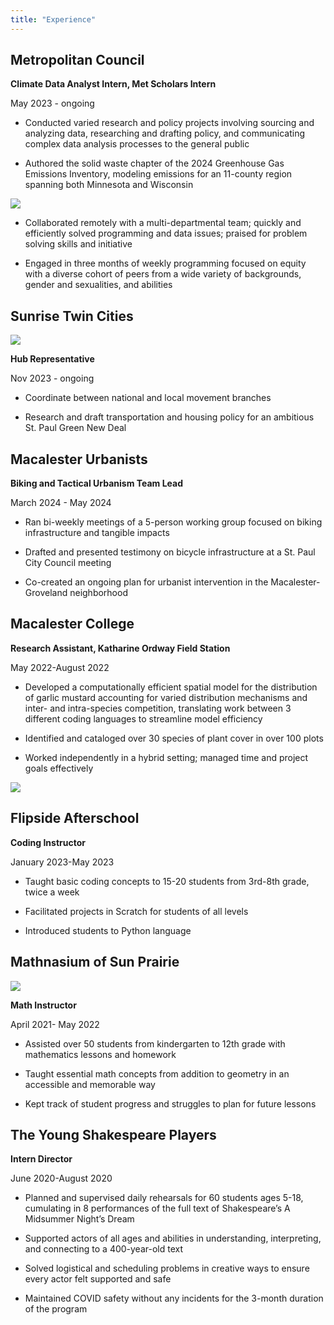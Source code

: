 ```yaml
---
title: "Experience"
---
```


## Metropolitan Council
::: {layout="[ 60, 40 ]"}
::: {#first-column}
**Climate Data Analyst Intern, Met Scholars Intern**

May 2023 - ongoing

-   Conducted varied research and policy projects involving sourcing and analyzing data, researching and drafting policy, and communicating complex data analysis processes to the general public

-   Authored the solid waste chapter of the 2024 Greenhouse Gas Emissions Inventory, modeling emissions for an 11-county region spanning both Minnesota and Wisconsin
:::

::: {#second-column}
![](metc_desk.jpg)
:::
::::
-   Collaborated remotely with a multi-departmental team; quickly and efficiently solved programming and data issues; praised for problem solving skills and initiative

-   Engaged in three months of weekly programming focused on equity with a diverse cohort of peers from a wide variety of backgrounds, gender and sexualities, and abilities

## Sunrise Twin Cities

::: {layout="[ 40, 60 ]"}
::: {#first-column}
![](sunrise.png)
:::

::: {#second-column}
**Hub Representative**

Nov 2023 - ongoing

-   Coordinate between national and local movement branches

-   Research and draft transportation and housing policy for an ambitious St. Paul Green New Deal
:::
::::

## Macalester Urbanists

**Biking and Tactical Urbanism Team Lead**

March 2024 - May 2024

-   Ran bi-weekly meetings of a 5-person working group focused on biking infrastructure and tangible impacts

-   Drafted and presented testimony on bicycle infrastructure at a St. Paul City Council meeting

-   Co-created an ongoing plan for urbanist intervention in the Macalester-Groveland neighborhood

## Macalester College

::: {layout="[ 80, 20 ]"}
::: {#first-column}
**Research Assistant, Katharine Ordway Field Station**

May 2022-August 2022

-   Developed a computationally efficient spatial model for the distribution of garlic mustard accounting for varied distribution mechanisms and inter- and intra-species competition, translating work between 3 different coding languages to streamline model efficiency

-   Identified and cataloged over 30 species of plant cover in over 100 plots

-   Worked independently in a hybrid setting; managed time and project goals effectively
:::

::: {#second-column}
![](ordway.jpg)
:::
::::

## Flipside Afterschool

**Coding Instructor**

January 2023-May 2023

-   Taught basic coding concepts to 15-20 students from 3rd-8th grade, twice a week

-   Facilitated projects in Scratch for students of all levels

-   Introduced students to Python language

## Mathnasium of Sun Prairie

:::{layout="[ 20, 80 ]"}
:::{#first-column}
![](https://www.mathnasium.com/storage/app/uploads/public/64e/667/3ed/64e6673edb34a596209098.jpg)
:::
:::{#second-column}
**Math Instructor**

April 2021- May 2022

-   Assisted over 50 students from kindergarten to 12th grade with mathematics lessons and homework

-   Taught essential math concepts from addition to geometry in an accessible and memorable way

-   Kept track of student progress and struggles to plan for future lessons
:::
::::

## The Young Shakespeare Players

**Intern Director**

June 2020-August 2020

-   Planned and supervised daily rehearsals for 60 students ages 5-18, cumulating in 8 performances of the full text of Shakespeare's A Midsummer Night's Dream

-   Supported actors of all ages and abilities in understanding, interpreting, and connecting to a 400-year-old text

-   Solved logistical and scheduling problems in creative ways to ensure every actor felt supported and safe

-   Maintained COVID safety without any incidents for the 3-month duration of the program
